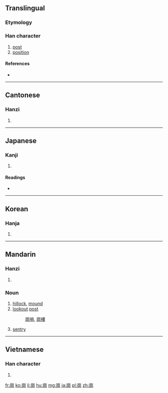 {{also|岗|岡}}
==Translingual==

===Etymology===
{{Han compound|山|岡|c1=s|c2=p|t1=hill|ls=psc}}

===Han character===
{{Han char|rn=46|rad=山|as=08|sn=11|four=2222<sub>7</sub>|canj=山月廿山 (UBTU)|ids=⿱[[山]][[岡]]}}

# [[post]]
# [[position]]

====References====
* {{Han ref|kx=0314.100|dkj=08221|dj=0616.060|hdz=10780.070|uh=5D17|ud=23831|bh=B15E|bd=45406}}

----

==Cantonese==

===Hanzi===
{{yue-hanzi|jyut=[[gong1]]|y=gong1|sim=岗}}

# {{defn|lang=yue|sort=山08}}

----

==Japanese==

===Kanji===
{{ja-kanji|grade=|rs=山08}}

# {{defn|lang=ja|sort=山08}}

====Readings====
* {{ja-readings|on=[[こう]] (kō)|kun=[[おか]] (oka)}}

----

==Korean==

===Hanja===
{{ko-hanja|hangeul=강|rv=gang|mr=kang}}

# {{defn|lang=ko|sort=山08}}

----

==Mandarin==

===Hanzi===
{{cmn-hanzi|sim=岗|pin=[[gǎng]] ([[gang3]]), [[gāng]] ([[gang1]])|wg=kang<sup>3</sup>, kang<sup>1</sup>}}

# {{defn|lang=cmn|sort=山08}}

===Noun===
{{cmn-noun|t|sim=岗|pin=gǎng|pint=gang3|rs=山04}}

# [[hillock]], [[mound]]
# [[lookout]] [[post]]
#: [[崗哨]], [[崗樓]]
# [[sentry]]

----

==Vietnamese==

===Han character===
{{vi-hantu|[[cương]]|rs=山08}}

# {{defn|lang=vi|sort=山08}}

[[fr:崗]]
[[ko:崗]]
[[li:崗]]
[[hu:崗]]
[[mg:崗]]
[[ja:崗]]
[[pl:崗]]
[[zh:崗]]